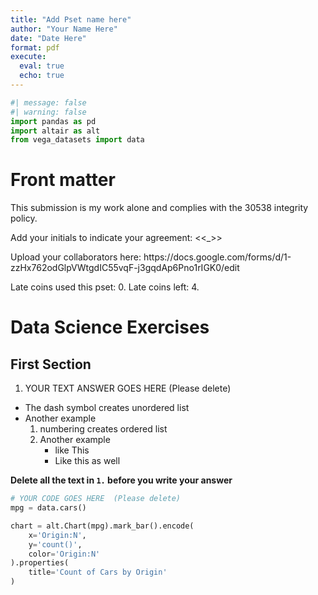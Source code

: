 ```yaml
---
title: "Add Pset name here"
author: "Your Name Here"
date: "Date Here"
format: pdf
execute:
  eval: true
  echo: true
---
```


```python
#| message: false
#| warning: false
import pandas as pd
import altair as alt
from vega_datasets import data
```

<!-- .qmd files use Quarto markdown, a text markup language, to provide formatting. -->
<!-- Text included within these strange arrows are comments and will not show up when you render -->

# Front matter

This submission is my work alone and complies with the 30538 integrity policy.

Add your initials to indicate your agreement: <<_>>

Upload your collaborators here: https://docs.google.com/forms/d/1-zzHx762odGlpVWtgdIC55vqF-j3gqdAp6Pno1rIGK0/edit

Late coins used this pset: 0. Late coins left: 4. <!-- You may use one for a given assignment. -->

# Data Science Exercises

<!-- Note: Please do not restate questions in your submissions, directly write your answer -->

## First Section

<!-- (Notice the use of two `##`) -->

1. YOUR TEXT ANSWER GOES HERE (Please delete)

- The dash symbol creates unordered list
- Another example
  1. numbering creates ordered list
  2. Another example
     - like This
     - Like this as well

**Delete all the text in `1.` before you write your answer**

```python
# YOUR CODE GOES HERE  (Please delete)
mpg = data.cars()

chart = alt.Chart(mpg).mark_bar().encode(
    x='Origin:N',
    y='count()',
    color='Origin:N'
).properties(
    title='Count of Cars by Origin'
)
```
